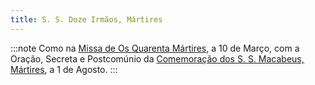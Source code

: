 ```yaml
---
title: S. S. Doze Irmãos, Mártires
---
```


:::note
Como na [Missa de Os Quarenta Mártires](/missal/santos/03-10), a 10 de Março,
com a Oração, Secreta e Postcomúnio da [Comemoração dos S. S. Macabeus, Mártires](/missal/santos/08-01), a 1 de Agosto.
:::
